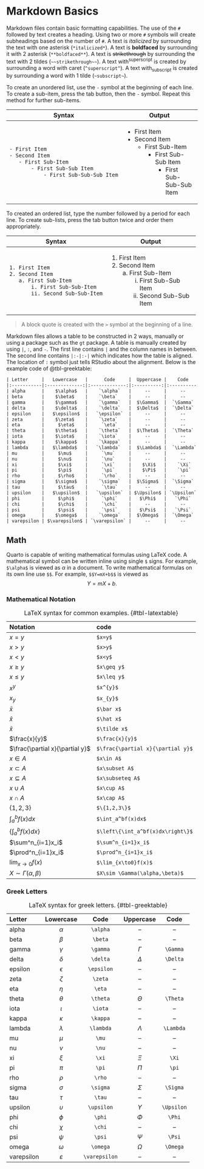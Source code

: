 # Markdown Basics

Markdown files contain basic formatting capabilities. The use of the `#` followed by text creates a heading. Using two or more `#` symbols will create subheadings based on the number of `#`. A text is *italicized* by surrounding the text with one asterisk (`*italicized*`). A text is **boldfaced** by surrounding it with 2 asterisk (`**boldfaced**`). A text is ~~strikethrough~~ by surrounding the text with 2 tildes (`~~strikethrough~~`). A text with^superscript^ is created by surrounding a word with caret (`^superscript^`). A text with~subscript~ is created by surrounding a word with 1 tilde (`~subscript~`).

To create an unordered list, use the `-` symbol at the beginning of each line. To create a sub-item, press the tab button, then the `-` symbol. Repeat this method for further sub-items.

+-------------------------------------+----------------------------------------+
| Syntax                              | Output                                 |
+=====================================+========================================+
| ``` default                         | -   First Item                         |
| - First Item                        | -   Second Item                        |
| - Second Item                       |     -   First Sub-Item                 |
|    - First Sub-Item                 |         -   First Sub-Sub Item         |
|        - First Sub-Sub Item         |             -   First Sub-Sub-Sub Item |
|            - First Sub-Sub-Sub Item |                                        |
| ```                                 |                                        |
+-------------------------------------+----------------------------------------+

To created an ordered list, type the number followed by a period for each line. To create sub-lists, press the tab button twice and order them appropriately.

+---------------------------------+------------------------------------+
| Syntax                          | Output                             |
+=================================+====================================+
| ``` default                     | 1.  First Item                     |
| 1. First Item                   | 2.  Second Item                    |
| 2. Second Item                  |     a.  First Sub-Item             |
|    a. First Sub-Item            |         i.  First Sub-Sub Item     |
|        i. First Sub-Sub-Item    |         ii. Second Sub-Sub Item    |
|        ii. Second Sub-Sub-Item  |                                    |
| ```                             |                                    |
+---------------------------------+------------------------------------+

> A block quote is created with the `>` symbol at the beginning of a line.

Markdown files allows a table to be constructed in 2 ways, manually or using a package such as the `gt` package. A table is manually created by using `|`, `:`, and `-`. The first line contains `|` and the column names in between. The second line contains `|:-|:-|` which indicates how the table is aligned. The location of `:` symbol just tells RStudio about the alignment. Below is the example code of @tbl-greektable:

``` default
| Letter     |   Lowercase   |      Code     |  Uppercase |    Code    |
|:-----------|:-------------:|:-------------:|:----------:|:----------:|
| alpha      |    $\alpha$   |    `\alpha`   |     --     |     --     |
| beta       |    $\beta$    |    `\beta`    |     --     |     --     |
| gamma      |    $\gamma$   |    `\gamma`   |  $\Gamma$  |  `\Gamma`  |
| delta      |    $\delta$   |    `\delta`   |  $\Delta$  |  `\Delta`  |
| epsilon    |   $\epsilon$  |   `\epsilon`  |     --     |     --     |
| zeta       |    $\zeta$    |    `\zeta`    |     --     |     --     |
| eta        |     $\eta$    |     `\eta`    |     --     |     --     |
| theta      |    $\theta$   |    `\theta`   |  $\Theta$  |  `\Theta`  |
| iota       |    $\iota$    |    `\iota`    |     --     |     --     |
| kappa      |    $\kappa$   |    `\kappa`   |     --     |     --     |
| lambda     |   $\lambda$   |   `\lambda`   |  $\Lambda$ |  `\Lambda` |
| mu         |     $\mu$     |     `\mu`     |     --     |     --     |
| nu         |     $\nu$     |     `\nu`     |     --     |     --     |
| xi         |     $\xi$     |     `\xi`     |    $\Xi$   |    `\Xi`   |
| pi         |     $\pi$     |     `\pi`     |    $\Pi$   |    `\pi`   |
| rho        |     $\rho$    |     `\rho`    |     --     |     --     |
| sigma      |    $\sigma$   |    `\sigma`   |  $\Sigma$  |  `\Sigma`  |
| tau        |     $\tau$    |     `\tau`    |     --     |     --     |
| upsilon    |   $\upsilon$  |   `\upsilon`  | $\Upsilon$ | `\Upsilon` |
| phi        |     $\phi$    |     `\phi`    |   $\Phi$   |   `\Phi`   |
| chi        |     $\chi$    |     `\chi`    |     --     |     --     |
| psi        |     $\psi$    |     `\psi`    |   $\Psi$   |   `\Psi`   |
| omega      |    $\omega$   |    `\omega`   |  $\Omega$  |  `\Omega`  |
| varepsilon | $\varepsilon$ | `\varepsilon` |     --     |     --     |
```

## Math

Quarto is capable of writing mathematical formulas using LaTeX code. A mathematical symbol can be written inline using single `$` signs. For example, `$\alpha$` is viewed as $\alpha$ in a document. To write mathematical formulas on its own line use `$$`. For example, `$$Y=mX+b$$` is viewed as $$Y=mX+b.$$

### Mathematical Notation

| Notation                        | code                              |
|:--------------------------------|:----------------------------------|
| $x=y$                           | `$x=y$`                           |
| $x>y$                           | `$x>y$`                           |
| $x<y$                           | `$x<y$`                           |
| $x\geq y$                       | `$x\geq y$`                       |
| $x\leq y$                       | `$x\leq y$`                       |
| $x^{y}$                         | `$x^{y}$`                         |
| $x_{y}$                         | `$x_{y}$`                         |
| $\bar x$                        | `$\bar x$`                        |
| $\hat x$                        | `$\hat x$`                        |
| $\tilde x$                      | `$\tilde x$`                      |
| $\frac{x}{y}$                   | `$\frac{x}{y}$`                   |
| $\frac{\partial x}{\partial y}$ | `$\frac{\partial x}{\partial y}$` |
| $x\in A$                        | `$x\in A$`                        |
| $x\subset A$                    | `$x\subset A$`                    |
| $x\subseteq A$                  | `$x\subseteq A$`                  |
| $x\cup A$                       | `$x\cup A$`                       |
| $x\cap A$                       | `$x\cap A$`                       |
| $\{1,2,3\}$                     | `$\{1,2,3\}$`                     |
| $\int_a^bf(x)dx$                | `$\int_a^bf(x)dx$`                |
| $\left\{\int_a^bf(x)dx\right\}$ | `$\left\{\int_a^bf(x)dx\right\}$` |
| $\sum^n_{i=1}x_i$               | `$\sum^n_{i=1}x_i$`               |
| $\prod^n_{i=1}x_i$              | `$\prod^n_{i=1}x_i$`              |
| $\lim_{x\to0}f(x)$              | `$\lim_{x\to0}f(x)$`              |
| $X\sim \Gamma(\alpha,\beta)$    | `$X\sim \Gamma(\alpha,\beta)$`    |

: LaTeX syntax for common examples. {#tbl-latextable}

### Greek Letters

| Letter     |   Lowercase   |     Code      | Uppercase  |    Code    |
|:-----------|:-------------:|:-------------:|:----------:|:----------:|
| alpha      |   $\alpha$    |   `\alpha`    |     --     |     --     |
| beta       |    $\beta$    |    `\beta`    |     --     |     --     |
| gamma      |   $\gamma$    |   `\gamma`    |  $\Gamma$  |  `\Gamma`  |
| delta      |   $\delta$    |   `\delta`    |  $\Delta$  |  `\Delta`  |
| epsilon    |  $\epsilon$   |  `\epsilon`   |     --     |     --     |
| zeta       |    $\zeta$    |    `\zeta`    |     --     |     --     |
| eta        |    $\eta$     |    `\eta`     |     --     |     --     |
| theta      |   $\theta$    |   `\theta`    |  $\Theta$  |  `\Theta`  |
| iota       |    $\iota$    |    `\iota`    |     --     |     --     |
| kappa      |   $\kappa$    |   `\kappa`    |     --     |     --     |
| lambda     |   $\lambda$   |   `\lambda`   | $\Lambda$  | `\Lambda`  |
| mu         |     $\mu$     |     `\mu`     |     --     |     --     |
| nu         |     $\nu$     |     `\nu`     |     --     |     --     |
| xi         |     $\xi$     |     `\xi`     |   $\Xi$    |   `\Xi`    |
| pi         |     $\pi$     |     `\pi`     |   $\Pi$    |   `\pi`    |
| rho        |    $\rho$     |    `\rho`     |     --     |     --     |
| sigma      |   $\sigma$    |   `\sigma`    |  $\Sigma$  |  `\Sigma`  |
| tau        |    $\tau$     |    `\tau`     |     --     |     --     |
| upsilon    |  $\upsilon$   |  `\upsilon`   | $\Upsilon$ | `\Upsilon` |
| phi        |    $\phi$     |    `\phi`     |   $\Phi$   |   `\Phi`   |
| chi        |    $\chi$     |    `\chi`     |     --     |     --     |
| psi        |    $\psi$     |    `\psi`     |   $\Psi$   |   `\Psi`   |
| omega      |   $\omega$    |   `\omega`    |  $\Omega$  |  `\Omega`  |
| varepsilon | $\varepsilon$ | `\varepsilon` |     --     |     --     |

: LaTeX syntax for greek letters. {#tbl-greektable}
